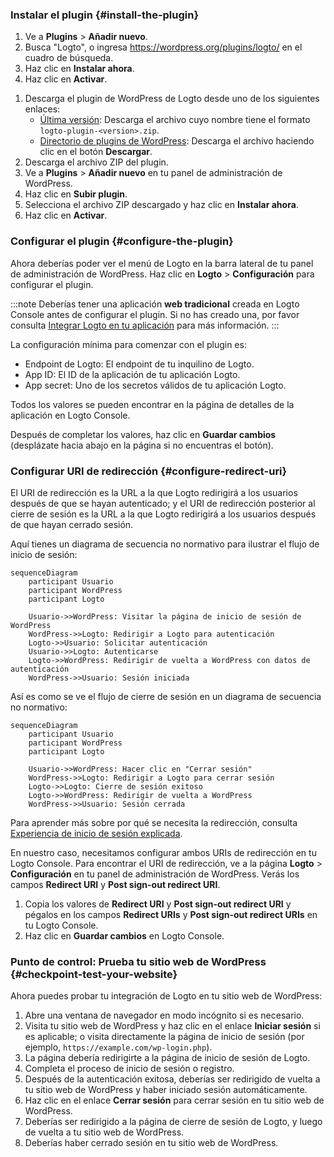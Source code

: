 
### Instalar el plugin \{#install-the-plugin}

<Tabs>

<TabItem value="admin-panel" label="Desde el panel de administración de WordPress">

1. Ve a **Plugins** > **Añadir nuevo**.
2. Busca "Logto", o ingresa https://wordpress.org/plugins/logto/ en el cuadro de búsqueda.
3. Haz clic en **Instalar ahora**.
4. Haz clic en **Activar**.

</TabItem>

<TabItem value="upload" label="Desde una carga">

1. Descarga el plugin de WordPress de Logto desde uno de los siguientes enlaces:
   - [Última versión](https://github.com/logto-io/wordpress/releases): Descarga el archivo cuyo nombre tiene el formato `logto-plugin-<version>.zip`.
   - [Directorio de plugins de WordPress](https://wordpress.org/plugins/logto/): Descarga el archivo haciendo clic en el botón **Descargar**.
2. Descarga el archivo ZIP del plugin.
3. Ve a **Plugins** > **Añadir nuevo** en tu panel de administración de WordPress.
4. Haz clic en **Subir plugin**.
5. Selecciona el archivo ZIP descargado y haz clic en **Instalar ahora**.
6. Haz clic en **Activar**.

</TabItem>

</Tabs>

### Configurar el plugin \{#configure-the-plugin}

Ahora deberías poder ver el menú de Logto en la barra lateral de tu panel de administración de WordPress. Haz clic en **Logto** > **Configuración** para configurar el plugin.

:::note
Deberías tener una aplicación **web tradicional** creada en Logto Console antes de configurar el plugin. Si no has creado una, por favor consulta [Integrar Logto en tu aplicación](/integrate-logto/integrate-logto-into-your-application) para más información.
:::

La configuración mínima para comenzar con el plugin es:

- Endpoint de Logto: El endpoint de tu inquilino de Logto.
- App ID: El ID de la aplicación de tu aplicación Logto.
- App secret: Uno de los secretos válidos de tu aplicación Logto.

Todos los valores se pueden encontrar en la página de detalles de la aplicación en Logto Console.

Después de completar los valores, haz clic en **Guardar cambios** (desplázate hacia abajo en la página si no encuentras el botón).

### Configurar URI de redirección \{#configure-redirect-uri}

El URI de redirección es la URL a la que Logto redirigirá a los usuarios después de que se hayan autenticado; y el URI de redirección posterior al cierre de sesión es la URL a la que Logto redirigirá a los usuarios después de que hayan cerrado sesión.

Aquí tienes un diagrama de secuencia no normativo para ilustrar el flujo de inicio de sesión:

```mermaid
sequenceDiagram
    participant Usuario
    participant WordPress
    participant Logto

    Usuario->>WordPress: Visitar la página de inicio de sesión de WordPress
    WordPress->>Logto: Redirigir a Logto para autenticación
    Logto->>Usuario: Solicitar autenticación
    Usuario->>Logto: Autenticarse
    Logto->>WordPress: Redirigir de vuelta a WordPress con datos de autenticación
    WordPress->>Usuario: Sesión iniciada
```

Así es como se ve el flujo de cierre de sesión en un diagrama de secuencia no normativo:

```mermaid
sequenceDiagram
    participant Usuario
    participant WordPress
    participant Logto

    Usuario->>WordPress: Hacer clic en "Cerrar sesión"
    WordPress->>Logto: Redirigir a Logto para cerrar sesión
    Logto->>Logto: Cierre de sesión exitoso
    Logto->>WordPress: Redirigir de vuelta a WordPress
    WordPress->>Usuario: Sesión cerrada
```

Para aprender más sobre por qué se necesita la redirección, consulta [Experiencia de inicio de sesión explicada](/concepts/sign-in-experience).

En nuestro caso, necesitamos configurar ambos URIs de redirección en tu Logto Console. Para encontrar el URI de redirección, ve a la página **Logto** > **Configuración** en tu panel de administración de WordPress. Verás los campos **Redirect URI** y **Post sign-out redirect URI**.

1. Copia los valores de **Redirect URI** y **Post sign-out redirect URI** y pégalos en los campos **Redirect URIs** y **Post sign-out redirect URIs** en tu Logto Console.
2. Haz clic en **Guardar cambios** en Logto Console.

### Punto de control: Prueba tu sitio web de WordPress \{#checkpoint-test-your-website}

Ahora puedes probar tu integración de Logto en tu sitio web de WordPress:

1. Abre una ventana de navegador en modo incógnito si es necesario.
2. Visita tu sitio web de WordPress y haz clic en el enlace **Iniciar sesión** si es aplicable; o visita directamente la página de inicio de sesión (por ejemplo, `https://example.com/wp-login.php`).
3. La página debería redirigirte a la página de inicio de sesión de Logto.
4. Completa el proceso de inicio de sesión o registro.
5. Después de la autenticación exitosa, deberías ser redirigido de vuelta a tu sitio web de WordPress y haber iniciado sesión automáticamente.
6. Haz clic en el enlace **Cerrar sesión** para cerrar sesión en tu sitio web de WordPress.
7. Deberías ser redirigido a la página de cierre de sesión de Logto, y luego de vuelta a tu sitio web de WordPress.
8. Deberías haber cerrado sesión en tu sitio web de WordPress.